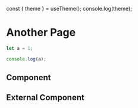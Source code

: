 const { theme } = useTheme();
console.log(theme);

# Another Page

```js filename="demo.js" {3} copy
let a = 1;

console.log(a);
```

## Component

 
## External Component
